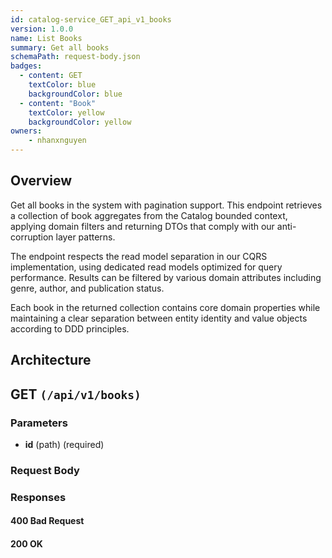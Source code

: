 ```yaml
---
id: catalog-service_GET_api_v1_books
version: 1.0.0
name: List Books
summary: Get all books
schemaPath: request-body.json
badges:
  - content: GET
    textColor: blue
    backgroundColor: blue
  - content: "Book"
    textColor: yellow
    backgroundColor: yellow
owners:
    - nhanxnguyen
---
```


## Overview

Get all books in the system with pagination support. This endpoint retrieves a collection of book aggregates from the Catalog bounded context, applying domain filters and returning DTOs that comply with our anti-corruption layer patterns.

The endpoint respects the read model separation in our CQRS implementation, using dedicated read models optimized for query performance. Results can be filtered by various domain attributes including genre, author, and publication status.

Each book in the returned collection contains core domain properties while maintaining a clear separation between entity identity and value objects according to DDD principles.

## Architecture

<NodeGraph />

## GET `(/api/v1/books)`

### Parameters

- **id** (path) (required)

### Request Body

<SchemaViewer file="request-body.json" maxHeight="500" id="request-body" />

### Responses

#### <span className="text-orange-500">400 Bad Request</span>

<SchemaViewer file="response-400.json" maxHeight="500" id="response-400" />

#### <span className="text-green-500">200 OK</span>
